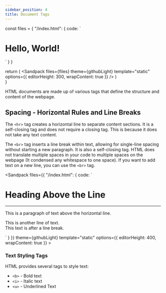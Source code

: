 ```yaml
---
sidebar_position: 4
title: Document Tags
---
```



  const files = {
    "/index.html": {
      code: `<!DOCTYPE html>
<html lang="en">
  <head>
    <meta charset="UTF-8">
    <meta name="viewport" content="width=device-width, initial-scale=1.0">
    <title>My web page</title>
  </head>
  <body>
    <h1>Hello, World!</h1>
  </body>
</html>`
    }
  }
  
  return (
    <Sandpack
      files={files} 
      theme={githubLight} 
      template="static"
      options={{
        editorHeight: 300,
        wrapContent: true
    }}
    />
  )  
}

HTML documents are made up of various tags that define the structure and content of the webpage.

## Spacing - Horizontal Rules and Line Breaks
The `<hr>` tag creates a horizontal line to separate content sections. It is a self-closing tag and does not require a closing tag. This is because it does not take any text content.

The `<br>` tag inserts a line break within text, allowing for single-line spacing without starting a new paragraph. It is also a self-closing tag. HTML does not translate multiple spaces in your code to multiple spaces on the webpage (It condensed any whitespace to one space). If you want to add text on a new line, you can use the `<br>` tag.

<Sandpack
    files={{
        "/index.html": {
            code: `<!DOCTYPE html>
<html>
    <head>
        <title>HR and BR Demo</title>
    </head>
    <body>
        <h1>Heading Above the Line</h1>
        <hr>
        <p>This is a paragraph of text above the horizontal line.</p>
        <p>This is another line of text.<br>This text is after a line break.</p>
    </body>
</html>`
        }
    }}
    theme={githubLight}
    template="static"
    options={{
        editorHeight: 400,
        wrapContent: true
    }}
></Sandpack>

### Text Styling Tags
HTML provides several tags to style text:
- `<b>` - Bold text
- `<i>` - Italic text
- `<u>` - Underlined Text
